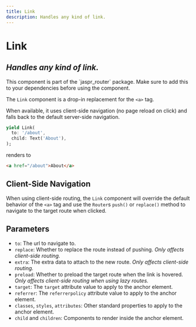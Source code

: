```yaml
---
title: Link
description: Handles any kind of link.
---
```


# Link
*Handles any kind of link.*
---

<Info>
This component is part of the `jaspr_router` package. Make sure to add this to your dependencies
before using the component.
</Info>

The `Link` component is a drop-in replacement for the `<a>` tag.

When available, it uses client-side navigation (no page reload on click) and falls back to the default
server-side navigation.

```dart
yield Link(
  to: '/about',
  child: Text('About'),
);
```

renders to

```html
<a href="/about">About</a>
```

## Client-Side Navigation

When using client-side routing, the `Link` component will override the default behavior of the `<a>`
tag and use the `Router`s `push()` or `replace()` method to navigate to the target route when clicked.

## Parameters

- `to`: The url to navigate to.
- `replace`: Whether to replace the route instead of pushing. *Only affects client-side routing.*
- `extra`: The extra data to attach to the new route. *Only affects client-side routing.*
- `preload`: Whether to preload the target route when the link is hovered. *Only affects client-side routing when using lazy routes.*
- `target`: The `target` attribute value to apply to the anchor element.
- `referrer`: The `referrerpolicy` attribute value to apply to the anchor element.
- `classes`, `styles`, `attributes`: Other standard properties to apply to the anchor element.
- `child` and `children`: Components to render inside the anchor element.
